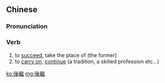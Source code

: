 {{also|后继}}
==Chinese==
{{zh-forms|s=后继}}

===Pronunciation===
{{zh-pron
|m=hòujì
|mn=hō͘-kè
|cat=v
}}

===Verb===
{{zh-verb}}
# to [[succeed]], take the place of (the former)
# to [[carry on]], [[continue]] (a tradition, a skilled profession etc...)

[[ko:後繼]]
[[mg:後繼]]